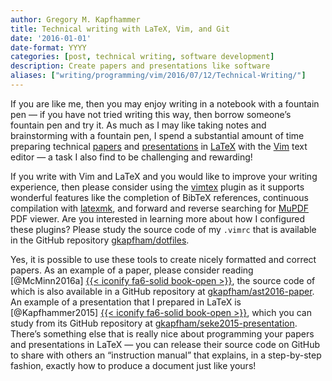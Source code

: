 ```yaml
---
author: Gregory M. Kapfhammer
title: Technical writing with LaTeX, Vim, and Git
date: '2016-01-01'
date-format: YYYY
categories: [post, technical writing, software development]
description: Create papers and presentations like software
aliases: ["writing/programming/vim/2016/07/12/Technical-Writing/"]
---
```


If you are like me, then you may enjoy writing in a notebook with a fountain pen
&mdash; if you have not tried writing this way, then borrow someone's fountain
pen and try it. As much as I may like taking notes and brainstorming with a
fountain pen, I spend a substantial amount of time preparing technical
[papers](/research/papers/index.qmd) and
[presentations](/research/presentations/index.qmd) in
[LaTeX](http://www.latex-project.org/) with the [Vim](http://www.vim.org/) text
editor &mdash; a task I also find to be challenging and rewarding!

If you write with Vim and LaTeX and you would like to improve your writing
experience, then please consider using the
[vimtex](https://github.com/lervag/vimtex) plugin as it supports wonderful
features like the completion of BibTeX references, continuous compilation with
[latexmk](http://users.phys.psu.edu/~collins/software/latexmk-jcc/), and forward
and reverse searching for [MuPDF](http://mupdf.com/) PDF viewer. Are you
interested in learning more about how I configured these plugins? Please study
the source code of my `.vimrc` that is available in the GitHub repository
[gkapfham/dotfiles](https://github.com/gkapfham/dotfiles).

Yes, it is possible to use these tools to create nicely formatted and correct
papers. As an example of a paper, please consider reading [@McMinn2016a] [{{<
iconify fa6-solid book-open
>}}](/research/papers/mcminn2016a/index.qmd), the source code of which
is also available in a GitHub repository at <a
  href="https://github.com/gkapfham/ast2016-paper">gkapfham/ast2016-paper</a>.
An example of a presentation that I prepared in LaTeX is [@Kapfhammer2015] [{{<
iconify fa6-solid book-open
>}}](/research/papers/kapfhammer2015/index.qmd), which you can study
from its GitHub repository at <a
  href="https://github.com/gkapfham/seke2015-presentation">gkapfham/seke2015-presentation</a>.
There's something else that is really nice about programming your papers and
presentations in LaTeX &mdash; you can release their source code on GitHub to
share with others an "instruction manual" that explains, in a step-by-step
fashion, exactly how to produce a document just like yours!
